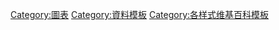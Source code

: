 {{Template category}}

[[Category:圖表|Category:圖表]]
[[Category:資料模板|Category:資料模板]]
[[Category:各样式维基百科模板|Category:各样式维基百科模板]]